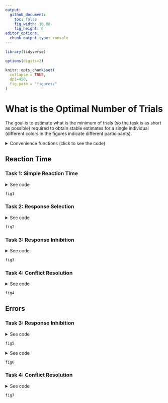 ```yaml
---
output: 
  github_document:
    toc: false
    fig_width: 10.08
    fig_height: 6
editor_options: 
  chunk_output_type: console
---
```



```r
library(tidyverse)

options(digits=2)

knitr::opts_chunk$set(
  collapse = TRUE,
  dpi=450,
  fig.path = "figures/"
)
```

# What is the Optimal Number of Trials

The goal is to estimate what is the minimum of trials (so the task is as short as possible) required to obtain stable estimates for a single individual (different colors in the figures indicate different participants).


<details><summary>Convenience functions (click to see the code)</summary>
<p>
```r
library(tidyverse)
library(easystats)
library(cowplot)

compute_cumulative <- function(data, fun = mean, col = "RT"){
  cumu <- c()
  for(i in 1:nrow(data)){
    cumu <- c(cumu,
              fun(data[1:i, col], na.rm = TRUE))
  }
  cumu
}

cumulative_data <- function(data){
  data$Cumulative_Mean <- compute_cumulative(data, fun = mean)
  data$Cumulative_SD <- compute_cumulative(data, fun = sd)
  data$Cumulative_CI_high <- data$Cumulative_Mean + data$Cumulative_SD * 1.96
  data$Cumulative_CI_low <- data$Cumulative_Mean - data$Cumulative_SD * 1.96

  data$Change_Mean <- c(NA, tail(data$Cumulative_Mean, -1) - head(data$Cumulative_Mean, -1))
  data$Change_SD <- c(NA, tail(data$Cumulative_SD, -1) - head(data$Cumulative_SD, -1))
  data[c("Participant", "Task", "Trial_Order",
         "Cumulative_Mean", "Cumulative_SD", "Cumulative_CI_high", "Cumulative_CI_low",
         "Change_Mean", "Change_SD")]
}


cumulative_errors <- function(data){
  data$Error <- as.character(data$Response) != as.character(data$Stimulus_Side)
  error_prob <- c()
  for(i in 1:nrow(data)){
    error_prob <- c(error_prob, sum(data$Error[1:i]) / i)
  }
  data$Error_Probability <- error_prob
  data[c("Participant", "Task", "Trial_Order", "Error_Probability")]
}


inhibition_model <- function(data){
  data$Error <- ifelse(as.character(data$Stop_Signal) %in% c("True", "TRUE") & data$Response %in% c("RIGHT", "LEFT"), TRUE, FALSE)
  glm(Error ~ Stop_Signal_RT, data = data, family = "binomial")
}


fix_old_subjects <- function(data){
  if("Stop_Signal" %in% names(data) && data$Participant %in% paste0("S", 5:13)){
    data <- data[!is.na(data$Trial_Order), ]
  }
  if("Stop_Signal" %in% names(data)){
    if(TRUE %in% data$Stop_Signal){ 
    data$Stop_Signal <- ifelse(data$Stop_Signal == TRUE, "True", "False")
    }
  }
  if(any(c("Conflict", "Congruence") %in% names(data))){
    if(!"Conflict" %in% names(data)){  
    data$Conflict <- ifelse(data$Congruence == "CONGRUENT", "False", "True")
    }
  }
  data
}
```
</p>
</details>


## Reaction Time

### Task 1: Simple Reaction Time
<details><summary>See code</summary>
<p>
```r
df <- data.frame()
for(participant in list.files(path = "../data/pilot/")){
  if(!participant %in% c("S7")){
    for(path in list.files(path = paste0("../data/pilot/", participant), pattern = "*_ProcessingSpeed.csv", full.names = TRUE)){
      df <- rbind(df, cumulative_data(read.csv(path)))
    }
  }
}


fig1 <- cowplot::plot_grid(
  df %>%
    ggplot(aes(x = Trial_Order, y = Cumulative_Mean)) +
    # geom_vline(xintercept = 50, linetype = "dotted") +
    geom_ribbon(aes(ymin = Cumulative_CI_low, ymax = Cumulative_CI_high, fill = Participant), alpha = 0.05) +
    geom_line(aes(color = Participant), size = 0.7) +
    theme_modern() +
    scale_color_viridis_d(guide = FALSE) +
    scale_fill_viridis_d(guide = FALSE) +
    coord_cartesian(ylim = c(50, 700)) +
    xlab("Number of trials"),
  cowplot::plot_grid(df %>%
    ggplot(aes(x = Trial_Order, y = Change_Mean)) +
    # geom_vline(xintercept = 50, linetype = "dotted") +
    geom_hline(yintercept = 0) +
    geom_line(aes(color = Participant), size = 0.7) +
    theme_modern() +
    scale_color_viridis_d(guide = FALSE) +
    xlab("Number of trials"),
  df %>%
    ggplot(aes(x = Trial_Order, y = Change_SD)) +
    # geom_vline(xintercept = 50, linetype = "dotted") +
    geom_hline(yintercept = 0) +
    geom_line(aes(color = Participant), size = 0.7) +
    theme_modern() +
    scale_color_viridis_d(guide = FALSE) +
    xlab("Number of trials")),
  nrow = 2
)
```
</p>
</details>

```r
fig1
```



### Task 2: Response Selection
<details><summary>See code</summary>
<p>
```r
df <- data.frame()
for(participant in list.files(path = "../data/pilot/")){
  for(path in list.files(path = paste0("../data/pilot/", participant), pattern = "*_ResponseSelection.csv", full.names = TRUE)){
    df <- rbind(df, cumulative_data(read.csv(path)))
  }
}

fig2 <- cowplot::plot_grid(
  df %>%
    ggplot(aes(x = Trial_Order, y = Cumulative_Mean)) +
    # geom_vline(xintercept = 60, linetype = "dotted") +
    geom_ribbon(aes(ymin = Cumulative_CI_low, ymax = Cumulative_CI_high, fill = Participant), alpha = 0.05) +
    geom_line(aes(color = Participant), size = 0.7) +
    theme_modern() +
    scale_color_viridis_d(guide = FALSE) +
    scale_fill_viridis_d(guide = FALSE) +
    xlab("Number of trials"),
  cowplot::plot_grid(df %>%
    ggplot(aes(x = Trial_Order, y = Change_Mean)) +
    # geom_vline(xintercept = 60, linetype = "dotted") +
    geom_hline(yintercept = 0) +
    geom_line(aes(color = Participant), size = 0.7) +
    theme_modern() +
    scale_color_viridis_d(guide = FALSE) +
    xlab("Number of trials"),
  df %>%
    ggplot(aes(x = Trial_Order, y = Change_SD)) +
    # geom_vline(xintercept = 60, linetype = "dotted") +
    geom_hline(yintercept = 0) +
    geom_line(aes(color = Participant), size = 0.7) +
    theme_modern() +
    scale_color_viridis_d(guide = FALSE) +
    xlab("Number of trials")),
  nrow = 2
)
```
</p>
</details>

```r
fig2
```

### Task 3: Response Inhibition
<details><summary>See code</summary>
<p>
```r
df <- data.frame()
for(participant in list.files(path = "../data/pilot/")){
  for(path in list.files(path = paste0("../data/pilot/", participant), pattern = "*_ResponseInhibition.csv", full.names = TRUE)){
    dat <- fix_old_subjects(read.csv(path))
    df <- rbind(df, cumulative_data(dat[dat$Stop_Signal == "False", ]))
  }
}

fig3 <- cowplot::plot_grid(
  df %>%
    ggplot(aes(x = Trial_Order, y = Cumulative_Mean)) +
    # geom_vline(xintercept = 60, linetype = "dotted") +
    geom_ribbon(aes(ymin = Cumulative_CI_low, ymax = Cumulative_CI_high, fill = Participant), alpha = 0.05) +
    geom_line(aes(color = Participant), size = 0.7) +
    theme_modern() +
    scale_color_viridis_d(guide = FALSE) +
    scale_fill_viridis_d(guide = FALSE) +
    xlab("Number of trials"),
  cowplot::plot_grid(df %>%
    ggplot(aes(x = Trial_Order, y = Change_Mean)) +
    # geom_vline(xintercept = 60, linetype = "dotted") +
    geom_hline(yintercept = 0) +
    geom_line(aes(color = Participant), size = 0.7) +
    theme_modern() +
    scale_color_viridis_d(guide = FALSE) +
    xlab("Number of trials"),
  df %>%
    ggplot(aes(x = Trial_Order, y = Change_SD)) +
    # geom_vline(xintercept = 60, linetype = "dotted") +
    geom_hline(yintercept = 0) +
    geom_line(aes(color = Participant), size = 0.7) +
    theme_modern() +
    scale_color_viridis_d(guide = FALSE) +
    xlab("Number of trials")),
  nrow = 2
)
```
</p>
</details>

```r
fig3
```



### Task 4: Conflict Resolution
<details><summary>See code</summary>
<p>
```r
df <- data.frame()
for(participant in list.files(path = "../data/pilot/")){
  for(path in list.files(path = paste0("../data/pilot/", participant), pattern = "*_ConflictResolution.csv", full.names = TRUE)){
    if(!participant %in% c("S11")){
      dat <- fix_old_subjects(read.csv(path))
      cong <- cumulative_data(dat[dat$Conflict == "False", ])
      cong$Conflict <- "False"
      incong <- cumulative_data(dat[dat$Conflict == "True", ])
      incong$Conflict <- "True"
      df <- rbind(df, rbind(cong, incong))
    }
  }
}

fig4 <- cowplot::plot_grid(
  df %>%
    ggplot(aes(x = Trial_Order, y = Cumulative_Mean)) +
    # geom_vline(xintercept = 120, linetype = "dotted") +
    geom_ribbon(aes(ymin = Cumulative_CI_low, ymax = Cumulative_CI_high, fill = Participant), alpha = 0.05) +
    geom_line(aes(color = Participant), size = 0.7) +
    theme_modern() +
    scale_color_viridis_d(guide = FALSE) +
    scale_fill_viridis_d(guide = FALSE) +
    facet_grid(~Conflict, labeller = "label_both") +
    coord_cartesian(ylim = c(100, 1000)) +
    xlab("Number of trials"),
  cowplot::plot_grid(df %>%
    ggplot(aes(x = Trial_Order, y = Change_Mean)) +
    # geom_vline(xintercept = 120, linetype = "dotted") +
    geom_hline(yintercept = 0) +
    geom_line(aes(color = Participant), size = 0.7) +
    theme_modern() +
    scale_color_viridis_d(guide = FALSE) +
    facet_grid(~Conflict, labeller = "label_both") +
    coord_cartesian(ylim = c(-200, 100)) +
    xlab("Number of trials"),
  df %>%
    ggplot(aes(x = Trial_Order, y = Change_SD)) +
    # geom_vline(xintercept = 120, linetype = "dotted") +
    geom_hline(yintercept = 0) +
    geom_line(aes(color = Participant), size = 0.7) +
    theme_modern() +
    scale_color_viridis_d(guide = FALSE) +
    facet_grid(~Conflict, labeller = "label_both") +
    coord_cartesian(ylim = c(-100, 100)) +
    xlab("Number of trials")),
  nrow = 2
)
```
</p>
</details>

```r
fig4
```



## Errors


<!-- ### Task 2: Response Selection -->
<!-- <details><summary>See code</summary> -->
<!-- <p> -->
<!-- ```{r, echo = TRUE, warning=FALSE, message=FALSE} -->
<!-- df <- data.frame() -->
<!-- for(path in list.files(path = "data/", pattern = "*_ResponseSelection.csv", full.names = TRUE)){ -->
<!--   df <- rbind(df, cumulative_errors(read.csv(path))) -->
<!-- } -->

<!-- fig4 <- df %>% -->
<!--     ggplot(aes(x = Trial_Order, y = Error_Probability)) + -->
<!--     geom_vline(xintercept = 60, linetype = "dotted") + -->
<!--     geom_line(aes(color = Participant), size = 0.7) + -->
<!--     theme_modern() + -->
<!--     scale_color_viridis_d(guide = FALSE) + -->
<!--     scale_fill_viridis_d(guide = FALSE) -->
<!-- ``` -->
<!-- </p> -->
<!-- </details> -->
<!-- ```{r, echo = FALSE, warning=FALSE, message=FALSE} -->
<!-- fig4 -->
<!-- ``` -->



### Task 3: Response Inhibition
<details><summary>See code</summary>
<p>
```r
df <- data.frame()
for(participant in list.files(path = "../data/pilot/")){
  for(path in list.files(path = paste0("../data/pilot/", participant), pattern = "*_ResponseInhibition.csv", full.names = TRUE)){
    data <- fix_old_subjects(read.csv(path))
    predicted <- estimate::estimate_link(inhibition_model(data))
    predicted$Participant <- unique(data$Participant)
    df <- rbind(df, predicted)
  }
}


fig5 <- df %>%
  ggplot(aes(x = Stop_Signal_RT, y = Predicted)) +
  geom_ribbon(aes(ymin = CI_low, ymax = CI_high, fill = Participant), alpha = 0.1) +
  geom_line(aes(color = Participant), size = 0.7) +
  theme_modern() +
  scale_color_viridis_d(guide = FALSE) +
  scale_fill_viridis_d(guide = FALSE)  +
  xlab("Stop Signal RT (SSRT)") +
  ylab("Probability of Inhibition Failure") +
  coord_cartesian(ylim = c(0, 1)) 
```
</p>
</details>
```r
fig5
```

<details><summary>See code</summary>
<p>
```r
df <- data.frame()
for(participant in list.files(path = "../data/pilot/")){
  for(path in list.files(path = paste0("../data/pilot/", participant), pattern = "*_ResponseInhibition.csv", full.names = TRUE)){
    data <- fix_old_subjects(read.csv(path))
    for(i in 1:nrow(data)){
      dat <- tryCatch({
          model <- inhibition_model(data[1:i, ])
          params <- insight::get_parameters(model)$Estimate
          se <- standard_error(model)
          data.frame(Intercept = params[1],
                     Intercept_CI_high = params[1] + se$SE[1] * 1.96,
                     Intercept_CI_low = params[1] - se$SE[1] * 1.96,
                     Slope = params[2],
                     Slope_CI_high = params[2] + se$SE[2] * 1.96,
                     Slope_CI_low = params[2] - se$SE[2] * 1.96)
      }, error = function(e) {
          data.frame(Intercept = NA,
                     Intercept_CI_high = NA,
                     Intercept_CI_low = NA,
                     Slope = NA,
                     Slope_CI_high = NA,
                     Slope_CI_low = NA)
      })
      
      dat$Participant <- unique(data$Participant)
      dat$Trial_Order <- i
      df <- rbind(df, dat)
    }
  }
}



fig6 <- cowplot::plot_grid(
  df %>%
    ggplot(aes(x = Trial_Order, y = Intercept)) +
    geom_hline(yintercept = 0) +
    # geom_ribbon(aes(ymin = Intercept_CI_low, ymax = Intercept_CI_high, fill = Participant), alpha = 0.1) +
    geom_line(aes(color = Participant), size = 0.7) +
    theme_modern() +
    scale_color_viridis_d(guide = FALSE) +
    scale_fill_viridis_d(guide = FALSE) +
    coord_cartesian(ylim = c(-7, 3)) +
    xlab("Number of trials"),
  df %>%
    ggplot(aes(x = Trial_Order, y = Slope)) +
    geom_hline(yintercept = 0) +
    # geom_ribbon(aes(ymin = Intercept_CI_low, ymax = Slope_CI_high, fill = Participant), alpha = 0.1) +
    geom_line(aes(color = Participant), size = 0.7) +
    theme_modern() +
    scale_color_viridis_d(guide = FALSE) +
    scale_fill_viridis_d(guide = FALSE) +
    coord_cartesian(ylim = c(-0.07, 0.07)) +
    xlab("Number of trials")
)
```
</p>
</details>
```r
fig6
```


### Task 4: Conflict Resolution
<details><summary>See code</summary>
<p>
```r
df <- data.frame()
for(participant in list.files(path = "../data/pilot/")){
  if(!participant %in% c("S11")){
    for(path in list.files(path = paste0("../data/pilot/", participant), pattern = "*_ConflictResolution.csv", full.names = TRUE)){
      dat <- fix_old_subjects(read.csv(path))
      cong <- cumulative_errors(dat[dat$Conflict == "False", ])
      cong$Conflict <- FALSE
      incong <- cumulative_errors(dat[dat$Conflict == "True", ])
      incong$Conflict <- TRUE
      df <- rbind(df, rbind(cong, incong))
    }
  }
}

fig7 <- df %>%
    ggplot(aes(x = Trial_Order, y = Error_Probability)) +
    # geom_vline(xintercept = 120, linetype = "dotted") +
    geom_line(aes(color = Participant), size = 0.7) +
    theme_modern() +
    scale_color_viridis_d(guide = FALSE) +
    scale_fill_viridis_d(guide = FALSE) +
    facet_grid(~Conflict, labeller = "label_both") +
    xlab("Number of trials")
```
</p>
</details>
```r
fig7
```
